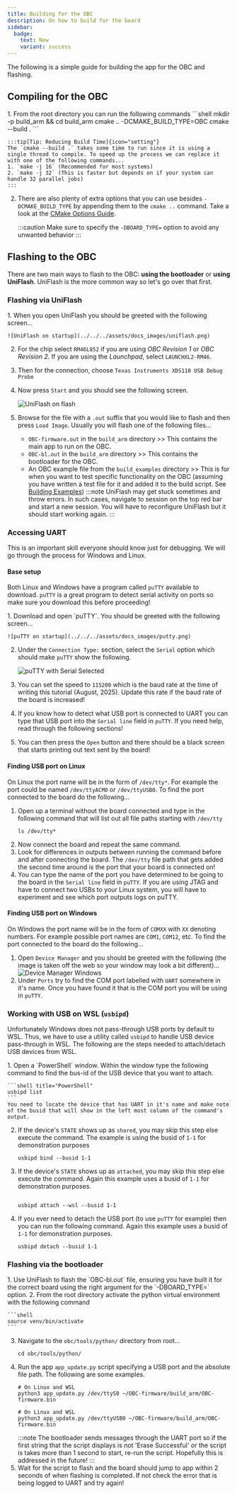 ```yaml
---
title: Building for the OBC
description: On how to build for the board
sidebar:
  badge:
    text: New
    variant: success
---
```


The following is a simple guide for building the app for the OBC and flashing.

## Compiling for the OBC
<Steps>
1. From the root directory you can run the following commands
    ```shell
    mkdir -p build_arm && cd build_arm
    cmake .. -DCMAKE_BUILD_TYPE=OBC
    cmake --build .
    ```

    :::tip[Tip: Reducing Build Time]{icon="setting"}
    The `cmake --build .` takes some time to run since it is using a single thread to compile. To speed up the process we can replace it with one of the following commands...
    1. `make -j 16` (Recommended for most systems)
    2. `make -j 32` (This is faster but depends on if your system can handle 32 parallel jobs)
    :::
2. There are also plenty of extra options that you can use besides `-DCMAKE_BUILD_TYPE` by appending them to the `cmake ..` command. Take a look at the [CMake Options Guide](/OBC-firmware/getting-started/cmake-options/).

    :::caution
    Make sure to specify the `-DBOARD_TYPE=` option to avoid any unwanted behavior
    :::
</Steps>

## Flashing to the OBC
There are two main ways to flash to the OBC: **using the bootloader** or **using UniFlash**. UniFlash is the more common way so let's go over that first.

### Flashing via UniFlash
<Steps>
1. When you open UniFlash you should be greeted with the following screen...

    ![UniFlash on startup](../../../assets/docs_images/uniflash.png)
2. For the chip select `RM46L852` if you are using *OBC Revision 1* or *OBC Revision 2*. If you are using the *Launchpad*, select `LAUNCHXL2-RM46`.
3. Then for the connection, choose `Texas Instruments XDS110 USB Debug Probe`
4. Now press `Start` and you should see the following screen.

    ![UniFlash on flash](../../../assets/docs_images/uniflash2.png)
5. Browse for the file with a `.out` suffix that you would like to flash and then press `Load Image`. Usually you will flash one of the following files...
    * `OBC-firmware.out` in the `build_arm` directory >> This contains the main app to run on the OBC.
    * `OBC-bl.out` in the `build_arm` directory >> This contains the bootloader for the OBC.
    * An OBC example file from the `build_examples` directory >> This is for when you want to test specific functionality on the OBC (assuming you have written a test file for it and added it to the build script. See [Building Examples](/OBC-firmware/getting-started/build-examples/))
    :::note
    UniFlash may get stuck sometimes and throw errors. In such cases, navigate to session on the top red bar and start a new session. You will have to reconfigure UniFlash but it should start working again.
    :::
</Steps>

### Accessing UART
This is an important skill everyone should know just for debugging. We will go through the process for Windows and Linux.

#### Base setup
Both Linux and Windows have a program called `puTTY` available to download. `puTTY` is a great program to detect serial activity on ports so make sure you download this before proceeding!

<Steps>
1. Download and open `puTTY`. You should be greeted with the following screen...

    ![puTTY on startup](../../../assets/docs_images/putty.png)
2. Under the `Connection Type:` section, select the `Serial` option which should make `puTTY` show the following.

    ![puTTY with Serial Selected](../../../assets/docs_images/putty-serial.png)

3. You can set the speed to `115200` which is the baud rate at the time of writing this tutorial (August, 2025). Update this rate if the baud rate of the board is increased!
4. If you know how to detect what USB port is connected to UART you can type that USB port into the `Serial line` field in `puTTY`. If you need help, read through the following sections!
5. You can then press the `Open` button and there should be a black screen that starts printing out text sent by the board!
</Steps>

#### Finding USB port on Linux
On Linux the port name will be in the form of `/dev/tty*`. For example the port could be named `/dev/ttyACM0` or `/dev/ttyUSB0`. To find the port connected to the board do the following...
<Steps>
1. Open up a terminal without the board connected and type in the following command that will list out all file paths starting with `/dev/tty`
    ```shell
    ls /dev/tty*
    ```
2. Now connect the board and repeat the same command.
3. Look for differences in outputs between running the command before and after connecting the board. The `/dev/tty` file path that gets added the second time around is the port that your board is connected on!
4. You can type the name of the port you have determined to be going to the board in the `Serial line` field in `puTTY`. If you are using JTAG and have to connect two USBs to your Linux system, you will have to experiment and see which port outputs logs on puTTY.
</Steps>

#### Finding USB port on Windows
On Windows the port name will be in the form of `COMXX` with `XX` denoting numbers. For example possible port names are `COM1`, `COM12`, etc. To find the port connected to the board do the following...
<Steps>
1. Open `Device Manager` and you should be greeted with the following (the image is taken off the web so your window may look a bit different)...
    ![Device Manager Windows](../../../assets/docs_images/device-manager.webp)
2. Under `Ports` try to find the COM port labelled with `UART` somewhere in it's name. Once you have found it that is the COM port you will be using in `puTTY`.
</Steps>

### Working with USB on WSL (`usbipd`)
Unfortunately Windows does not pass-through USB ports by default to WSL. Thus, we have to use a utility called `usbipd` to handle USB device pass-through in WSL. The following are the steps needed to attach/detach USB devices from WSL.

<Steps>
1. Open a `PowerShell` window. Within the window type the following command to find the bus-id of the USB device that you want to attach.

    ```shell title="PowerShell"
    usbipd list
    ```
    You need to locate the device that has UART in it's name and make note of the busid that will show in the left most column of the command's output.
2. If the device's `STATE` shows up as `shared`, you may skip this step else execute the command. The example is using the busid of `1-1` for demonstration purposes

    ```shell title="PowerShell"
    usbipd bind --busid 1-1
    ```
3. If the device's `STATE` shows up as `attached`, you may skip this step else execute the command. Again this example uses a busid of `1-1` for demonstration purposes.
    ```shell title="PowerShell"

    usbipd attach --wsl --busid 1-1
    ```
4. If you ever need to detach the USB port (to use `puTTY` for example) then you can run the following command. Again this example uses a busid of `1-1` for demonstration purposes.

    ```shell title="PowerShell"
    usbipd detach --busid 1-1
    ```
</Steps>


### Flashing via the bootloader
<Steps>
1. Use UniFlash to flash the `OBC-bl.out` file, ensuring you have built it for the correct board using the right argument for the `-DBOARD_TYPE=` option.
2. From the root directory activate the python virtual environment with the following command

    ```shell
    source venv/bin/activate
    ```
3. Navigate to the `obc/tools/python/` directory from root...
    ```shell
    cd obc/tools/python/
    ```
4. Run the app `app_update.py` script specifying a USB port and the absolute file path. The following are some examples.
    ```shell
    # On Linux and WSL
    python3 app_update.py /dev/ttyS0 ~/OBC-firmware/build_arm/OBC-firmware.bin

    # On Linux and WSL
    python3 app_update.py /dev/ttyUSB0 ~/OBC-firmware/build_arm/OBC-firmware.bin
    ```
    :::note
    The bootloader sends messages through the UART port so if the first string that the script displays is not 'Erase Successful' or the script is takes more than 1 second to start, re-run the script. Hopefully this is addressed in the future!
    :::
5. Wait for the script to flash and the board should jump to app within 2 seconds of when flashing is completed. If not check the error that is being logged to UART and try again!
</Steps>
